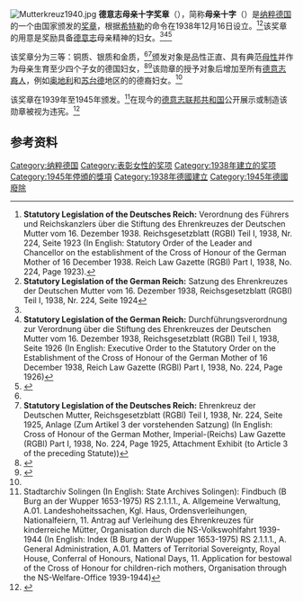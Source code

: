 {{Infobox Military Award
|name=德意志母亲十字奖章<br />Ehrenkreuz der Deutschen Mutter
|image= [[File:Deutsches_Reich_Mother's_Cross_of_Honour.jpg|130px]]
|caption= 一等 - 金质奖章
|awarded_by= [[纳粹德国|德意志国]]
|type= 民事奖章
|eligibility= 德国妇女，其后扩大到德裔妇女
|for= “…对德意志民族的杰出贡献”（品性正直、具有典范母性并作为母亲生育至少四个子女的德国妇女）
|campaign=
|status= 停止颁发
|description=
|clasps=
|established= 1938年12月16日
|first_award= 1939年5月21日
|last_award= 1945年5月8日（终止颁发）
|total=
|posthumous=
|recipients=
|individual=
|image2=
|caption2=
}}
[[File:Mutterkreuz1940.jpg|thumb]]
'''德意志母亲十字奖章'''（{{lang-de|'''Ehrenkreuz der Deutschen Mutter'''}}），简称'''母亲十字'''（{{lang-de|'''Mutterkreuz'''}}）是[[纳粹德国|纳粹德国]]的一个由国家颁发的[[勋章|奖章]]，根据[[希特勒|希特勒]]的命令在1938年12月16日设立。<ref name="VRNG-MC">'''Statutory Legislation of the Deutsches Reich:''' Verordnung des Führers und Reichskanzlers über die Stiftung des Ehrenkreuzes der Deutschen Mutter vom 16. Dezember 1938. Reichsgesetzblatt (RGBI) Teil I, 1938, Nr. 224, Seite 1923 (In English: Statutory Order of the Leader and Chancellor on the establishment of the Cross of Honour of the German Mother of 16 December 1938. Reich Law Gazette (RGBl) Part I, 1938, No. 224, Page 1923).</ref><ref name="STZG-MC">'''Statutory Legislation of the German Reich:''' Satzung des Ehrenkreuzes der Deutschen Mutter vom 16. Dezember 1938, Reichsgesetzblatt (RGBI) Teil I, 1938, Nr. 224, Seite 1924</ref>该奖章的用意是奖励具备[[德意志|德意志]]母亲精神的妇女。<ref name="STZG-MC" /><ref name="DFNG-MC">'''Statutory Legislation of the German Reich:''' Durchführungsverordnung zur Verordnung über die Stiftung des Ehrenkreuzes der Deutschen Mutter vom 16. Dezember 1938, Reichsgesetzblatt (RGBI) Teil I, 1938, Seite 1926 (In English: Executive Order to the Statutory Order on the Establishment of the Cross of Honour of the German Mother of 16 December 1938, Reich Law Gazette (RGBl) Part I, 1938, No. 224, Page 1926)</ref><ref name="AUTH-WB">{{Cite book |last = Wolfgang Benz |first =  |authorlink =  |title = Die 101 wichtigsten Fragen - Das Dritte Reich (In English: The 101 most important questions – The Third Reich) |publisher = [http://www.beck.de/ Verlag C. H. Beck oHG] |series =  |year = 2006 |location = München |language = de |url = http://www.beck-shop.de/Benz-101-wichtigsten-Fragen-Dritte-Reich/productview.aspx?product=23257 |isbn = 978-3-406-56849-7 |access-date = 2015-04-22 |archive-date = 2013-12-18 |archive-url = https://web.archive.org/web/20131218124626/http://www.beck-shop.de/Benz-101-wichtigsten-Fragen-Dritte-Reich/productview.aspx?product=23257 |dead-url = no }}</ref>

该奖章分为三等：铜质、银质和金质，<ref name="STZG-MC" /><ref name="ANLGE-MC">'''Statutory Legislation of the Deutsches Reich:''' Ehrenkreuz der Deutschen Mutter, Reichsgesetzblatt (RGBl) Teil I, 1938, Nr. 224, Seite 1925, Anlage (Zum Artikel 3 der vorstehenden Satzung) (In English: Cross of Honour of the German Mother, Imperial-(Reichs) Law Gazette (RGBl) Part I, 1938, No. 224, Page 1925, Attachment Exhibit (to Article 3 of the preceding Statute))</ref>颁发对象是品性正直、具有典范[[母亲|母性]]并作为母亲生育至少四个子女的德国妇女，<ref name="AUTH-IW">{{Cite book |last = [http://kw.uni-paderborn.de/institute-einrichtungen/institut-fuer-humanwissenschaften/soziologie/personal/weyrather/ Irmgard Weyrather (PD Dr.)] |first =  |authorlink =  |title = Muttertag und Mutterkreuz: der Kult um die "deutsche Mutter" im Nationalsozialismus (In English: Mother's Day and Mother's Cross: the cult of the "German Mother" in National Socialism) |publisher = Fischer Taschenbuch Verlag |series = Geschichte; Die Zeit des Nationalsozialismus (English: History; The era of National Socialism) |year = 1993 |location = Frankfurt am Main |language = de |url = http://www.fischerverlage.de/ |isbn = 978-3-596-11517-4 |access-date = 2015-04-22 |archive-date = 2020-11-28 |archive-url = https://web.archive.org/web/20201128043254/https://www.fischerverlage.de/ |dead-url = no }}</ref><ref name="AUTH-CB">{{Cite web |last = Bendel |first = Carolin |authorlink =  |title = Die deutsche Frau und ihre Rolle im Nationalsozialismus (English: The German woman and her roll in National Socialism) |publisher = {{tsl|de|Shoa.de||Arbeitskreis Shoa.de e.V}} |series = Drittes Reich; Wirtschaft und Gesellschaft (English: Third Reich; Economy and Society) |date =  |location = Berlin |language = de |url = http://www.shoa.de/drittes-reich/wirtschaft-und-gesellschaft/783-die-deutsche-frau-und-ihre-rolle-im-nationalsozialismus.html |isbn =  |access-date = 2015-04-22 |archive-date = 2011-06-06 |archive-url = https://web.archive.org/web/20110606113423/http://www.shoa.de/drittes-reich/wirtschaft-und-gesellschaft/783-die-deutsche-frau-und-ihre-rolle-im-nationalsozialismus.html |dead-url = no }}</ref>该勋章的授予对象后增加至所有[[德意志裔人|德意志裔人]]，例如[[奥地利|奥地利]]和[[苏台德|苏台德]]地区的的德裔妇女。<ref name="AUTH-WB" />

该奖章在1939年至1945年颁发。<ref>Stadtarchiv Solingen (In English: State Archives Solingen): Findbuch (B Burg an der Wupper 1653-1975) RS 2.1.1.1., A. Allgemeine Verwaltung, A.01. Landeshoheitssachen, Kgl. Haus, Ordensverleihungen, Nationalfeiern, 11. Antrag auf Verleihung des Ehrenkreuzes für kinderreiche Mütter, Organisation durch die NS-Volkswohlfahrt 1939-1944 (In English: Index (B Burg an der Wupper 1653-1975) RS 2.1.1.1., A. General Administration, A.01. Matters of Territorial Sovereignty, Royal House, Conferral of Honours, National Days, 11. Application for bestowal of the Cross of Honour for children-rich mothers, Organisation through the NS-Welfare-Office 1939-1944)</ref>在现今的[[德意志联邦共和国|德意志联邦共和国]]公开展示或制造该勋章被视为违宪。<ref>{{Cite web |url=http://dejure.org/gesetze/StGB/86a.html |title=Strafgesetzbuch: ''§ 86a Verwenden von Kennzeichen verfassungswidriger Organisationen'', auf: dejure.org |accessdate=2015-04-22 |archive-date=2009-07-24 |archive-url=https://web.archive.org/web/20090724011233/http://dejure.org/gesetze/StGB/86a.html |dead-url=no }}</ref>

==参考资料==
{{reflist}}

[[Category:纳粹德国|Category:纳粹德国]]
[[Category:表彰女性的奖项|Category:表彰女性的奖项]]
[[Category:1938年建立的奖项|Category:1938年建立的奖项]]
[[Category:1945年停頒的獎項|Category:1945年停頒的獎項]]
[[Category:1938年德國建立|Category:1938年德國建立]]
[[Category:1945年德國廢除|Category:1945年德國廢除]]